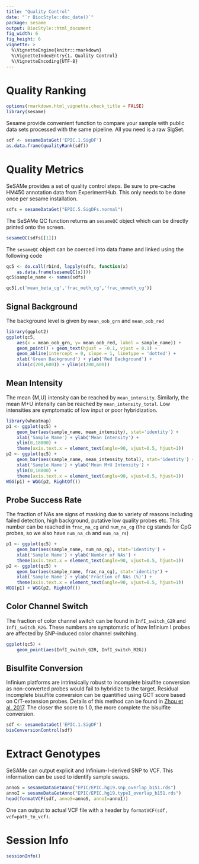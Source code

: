 ```yaml
---
title: "Quality Control"
date: "`r BiocStyle::doc_date()`"
package: sesame
output: BiocStyle::html_document
fig_width: 6
fig_height: 6
vignette: >
  %\VignetteEngine{knitr::rmarkdown}
  %\VignetteIndexEntry{1. Quality Control}
  %\VignetteEncoding{UTF-8}
---
```


# Quality Ranking

```r
options(rmarkdown.html_vignette.check_title = FALSE)
library(sesame)
```

Sesame provide convenient function to compare your sample with
public data sets processed with the same pipeline. All you need
is a raw SigSet.
```r
sdf <- sesameDataGet('EPIC.1.SigDF')
as.data.frame(qualityRank(sdf))
```

# Quality Metrics

SeSAMe provides a set of quality control steps.
Be sure to pre-cache HM450 annotation data from ExperimentHub.
This only needs to be done once per sesame installation.
```r
sdfs = sesameDataGet("EPIC.5.SigDFs.normal")
```

The SeSAMe QC function returns an `sesameQC` object which can be
directly printed onto the screen.
```r
sesameQC(sdfs[[1]])
```

The `sesameQC` object can be coerced into data.frame and linked
using the following code
```r
qc5 <- do.call(rbind, lapply(sdfs, function(x)
    as.data.frame(sesameQC(x))))
qc5$sample_name <- names(sdfs)

qc5[,c('mean_beta_cg','frac_meth_cg','frac_unmeth_cg')]
```

## Signal Background

The background level is given by `mean_oob_grn` and `mean_oob_red`
```r
library(ggplot2)
ggplot(qc5,
    aes(x = mean_oob_grn, y= mean_oob_red, label = sample_name)) +
    geom_point() + geom_text(hjust = -0.1, vjust = 0.1) +
    geom_abline(intercept = 0, slope = 1, linetype = 'dotted') +
    xlab('Green Background') + ylab('Red Background') +
    xlim(c(200,600)) + ylim(c(200,600))
```

## Mean Intensity

The mean {M,U} intensity can be reached by `mean_intensity`.
Similarly, the mean M+U intensity can be reached by
`mean_intensity_total`. Low intensities are symptomatic of low
input or poor hybridization.

```r
library(wheatmap)
p1 <- ggplot(qc5) +
    geom_bar(aes(sample_name, mean_intensity), stat='identity') +
    xlab('Sample Name') + ylab('Mean Intensity') +
    ylim(0,18000) +
    theme(axis.text.x = element_text(angle=90, vjust=0.5, hjust=1))
p2 <- ggplot(qc5) +
    geom_bar(aes(sample_name, mean_intensity_total), stat='identity') +
    xlab('Sample Name') + ylab('Mean M+U Intensity') +
    ylim(0,18000) +
    theme(axis.text.x = element_text(angle=90, vjust=0.5, hjust=1))
WGG(p1) + WGG(p2, RightOf())
```

## Probe Success Rate

The fraction of NAs are signs of masking due to variety of reasons
including failed detection, high background, putative low quality
probes etc. This number can be reached in `frac_na_cg` and 
`num_na_cg` (the cg stands for CpG probes, so we also have
`num_na_ch` and `num_na_rs`)
```r
p1 <- ggplot(qc5) +
    geom_bar(aes(sample_name, num_na_cg), stat='identity') +
    xlab('Sample Name') + ylab('Number of NAs') +
    theme(axis.text.x = element_text(angle=90, vjust=0.5, hjust=1))
p2 <- ggplot(qc5) +
    geom_bar(aes(sample_name, frac_na_cg), stat='identity') +
    xlab('Sample Name') + ylab('Fraction of NAs (%)') +
    theme(axis.text.x = element_text(angle=90, vjust=0.5, hjust=1))
WGG(p1) + WGG(p2, RightOf())
```

## Color Channel Switch

The fraction of color channel switch can be found in 
`InfI_switch_G2R` and `InfI_switch_R2G`. These numbers are 
symptomatic of how Infinium I probes are affected by SNP-induced
color channel switching.
```r
ggplot(qc5) +
    geom_point(aes(InfI_switch_G2R, InfI_switch_R2G))
```

## Bisulfite Conversion

Infinium platforms are intrinsically robust to incomplete bisulfite conversion
as non-converted probes would fail to hybridize to the target. Residual
incomplete bisulfite conversion can be quantified using GCT score based on
C/T-extension probes. Details of this method can be found in
[Zhou et al. 2017](https://academic.oup.com/nar/article/45/4/e22/2290930).
The closer the score to 1.0, the more complete the bisulfite conversion.
```r
sdf <- sesameDataGet('EPIC.1.SigDF')
bisConversionControl(sdf)
```

# Extract Genotypes

SeSAMe can output explicit and Infinium-I-derived SNP to VCF.
This information can be used to identify sample swaps.

```r
annoS = sesameDataGetAnno("EPIC/EPIC.hg19.snp_overlap_b151.rds")
annoI = sesameDataGetAnno("EPIC/EPIC.hg19.typeI_overlap_b151.rds")
head(formatVCF(sdf, annoS=annoS, annoI=annoI))
```

One can output to actual VCF file with a header by `formatVCF(sdf,
vcf=path_to_vcf)`.

# Session Info

```r
sessionInfo()
```